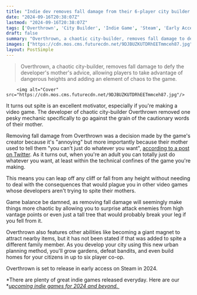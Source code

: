 ```yaml
---
title: "Indie dev removes fall damage from their 6-player city builder 'because it's annoying' and also because their mom said they can't"
date: "2024-09-16T20:38:07Z"
lastmod: "2024-09-16T20:38:07Z"
tags: ['Overthrown', 'City Builder', 'Indie Game', 'Steam', 'Early Access', 'Multiplayer', 'Co-op']
draft: false
summary: "Overthrown, a chaotic city-builder, removes fall damage to defy the developer's mother's advice, allowing players to take advantage of dangerous heights and adding an element of chaos to the game."
images: ["https://cdn.mos.cms.futurecdn.net/9DJBUZKUTDRhEETmmceh87.jpg"]
layout: PostSimple
---
```

> Overthrown, a chaotic city-builder, removes fall damage to defy the developer's mother's advice, allowing players to take advantage of dangerous heights and adding an element of chaos to the game.


        <img alt="Cover" src="https://cdn.mos.cms.futurecdn.net/9DJBUZKUTDRhEETmmceh87.jpg"/>
        
It turns out spite is an excellent motivator, especially if you're making a video game. The developer of chaotic city-builder Overthrown removed one pesky mechanic specifically to go against the grain of the cautionary words of their mother.

Removing fall damage from Overthrown was a decision made by the game's creator because it's "annoying" but more importantly because their mother used to tell them "you can't just do whatever you want", [according to a post on Twitter](https://x.com/BrimstoneDevs/status/1834621925533831542). As it turns out, when you're an adult you can totally just do whatever you want, at least within the technical confines of the game you're making.

This means you can leap off any cliff or fall from any height without needing to deal with the consequences that would plague you in other video games whose developers aren't trying to spite their mothers. 

Game balance be damned, as removing fall damage will seemingly make things more chaotic by allowing you to surprise attack enemies from high vantage points or even just a tall tree that would probably break your leg if you fell from it. 

Overthrown also features other abilities like becoming a giant magnet to attract nearby items, but it has not been stated if that was added to spite a different family member. As you develop your city using this new urban planning method, you'll grow gardens, defeat bandits, and even build homes for your citizens in up to six player co-op.

Overthrown is set to release in early access on Steam in 2024. 

*There are plenty of great indie games released everyday. Here are our *[<em>upcoming indie games for 2024 and beyond. </em>](https://www.gamesradar.com/upcoming-indie-games/) 
        